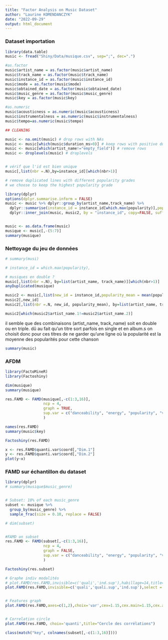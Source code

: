 ```yaml
---
title: "Factor Analysis on Music Dataset"
author: "Laurine KOMENDANCZYK"
date: "2022-09-29"
output: html_document
---
```


### Dataset importation
```r
library(data.table)
music <- fread("Shiny/Data/musique.csv", sep=";", dec=".")

#as.factor
music$artist_name = as.factor(music$artist_name)
music$track_name = as.factor(music$track_name)
music$instance_id = as.factor(music$instance_id)
music$mode = as.factor(music$mode)
music$obtained_date = as.factor(music$obtained_date)
music$music_genre = as.factor(music$music_genre)
music$key = as.factor(music$key)

#as.numeric
music$acousticness = as.numeric(music$acousticness)
music$instrumentalness = as.numeric(music$instrumentalness)
music$tempo=as.numeric(music$tempo)

## CLEANING 

music <- na.omit(music) # drop rows with NAs
music <- music[which(music$duration_ms>0)] # keep rows with positive durations_ms
music <- music[which(artist_name!="empty_field")] # remove rows 
music <- droplevels(music) # droplevels 


# vérif que l'id est bien unique
music[,list(nbr =.N),by=instance_id][which(nbr>1)]

# remove duplicated lines with different popularity grades 
# we choose to keep the highest popularity grade

library(dplyr)
options(dplyr.summarise.inform = FALSE)
music <- music %>% dplyr::group_by(artist_name,track_name) %>%
  dplyr::summarise(instance_id = instance_id[which.max(popularity)],popularity = max(popularity)) %>% 
  dplyr::inner_join(music, music2, by = "instance_id", copy=FALSE, suffix = c("","."))


music <- as.data.frame(music)
musique <- music[,-(5:7)]
summary(musique)
```

### Nettoyage du jeu de données
```r

# summary(musi)

# instance_id = which.max(popularity),

# musiques en double ? 
music[,list(nbr =.N), by=list(artist_name, track_name)][which(nbr>1)]
anyDuplicated(musique)

music2 <- music[,list(new_id = instance_id,popularity_mean = mean(popularity)),by=list(artist_name,track_name) ]
music2[,new_id]
music2[,list(nbr =.N, new_id, popularity_mean), by=list(artist_name, track_name)][which(nbr>1)]

music2[which(music2$artist_name.1!=music2$artist_name.2)]

```
il semble que des combinaisons (artist_name, track_name) soit en double ou en triple. dû au fait qu'un titre sort parfois en single et en album.s
on choisit donc pour ces titres de ne garder qu'une ligne où la popularité est la moyenne des popularités pour cette chanson 


```r
summary(music)
```



### AFDM
```r
library(FactoMineR)
library(Factoshiny)

dim(musique)
summary(musique)

res.FAMD <- FAMD(musique[,-c(1:3,16)], 
                 ncp = 4, 
                 graph = TRUE, 
                 sup.var = c("danceability", "energy", "popularity", "valence", "music_genre")
                 )

names(res.FAMD)
summary(music$key)

Factoshiny(res.FAMD)

x <- res.FAMD$quanti.var$coord[,"Dim.1"]
y <- res.FAMD$quanti.var$coord[,"Dim.2"]
plot(y~x)
```

### FAMD sur échantillon du dataset 

```r
library(dplyr)
# summary(musique$music_genre)


# Subset: 10% of each music_genre 
subset <- musique %>% 
  group_by(music_genre) %>%
  sample_frac(size = 0.10, replace = FALSE)

# dim(subset)


#FAMD on subset
res.FAMD <- FAMD(subset[,-c(1:3,16)], 
                 ncp = 4, 
                 graph = FALSE, 
                 sup.var = c("danceability", "energy", "popularity", "valence", "music_genre")
                 )

Factoshiny(res.subset)

# Graphe indiv modalités 
# plot.FAMD(res.FAMD,invisible=c('quali','ind.sup'),habillage=14,title="Graphe des individus et des modalités",cex=0.85,cex.main=0.85,cex.axis=0.85)
plot.FAMD(res.FAMD,invisible=c('quali','quali.sup','ind.sup'),select = 'all' ,habillage=7,title="Graphe des individus et des modalités",cex=0.85,cex.main=0.85,cex.axis=0.85)


# Features graph 
plot.FAMD(res.FAMD,axes=c(1,2),choix='var',cex=1.15,cex.main=1.15,cex.axis=1.15,title="Graphe des variables")


# Correlation circle 
plot.FAMD(res.FAMD, choix='quanti',title="Cercle des corrélations")

```




```r
class(match("key", colnames(subset[,-c(1:3,16)])))


```


